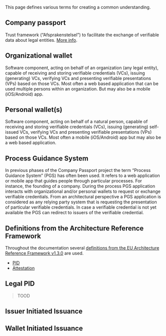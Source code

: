 
<Title size="large" variant="primary">
  Glossary
</Title>

This page defines various terms for creating a common understanding.

## Company passport

Trust framework (“Afsprakenstelsel”) to facilitate the exchange of verifiable
data about legal entities. [More info](https://dutchblockchaincoalition.org/en/use-cases-2/ondernemingspaspoort-1).

## Organizational wallet

Software component, acting on behalf of an organization (any legal entity),
capable of receiving and storing verifiable credentials (VCs), issuing
(generating) VCs, verifying VCs and presenting verifiable presentations (VPs)
based on those VCs. Most often a web based application that can be used
multiple persons within an organization. But may also be a mobile
(iOS/Android) app.

## Personal wallet(s)

Software component, acting on behalf of a natural person, capable of
receiving and storing verifiable credentials (VCs), issuing (generating) self-
issued VCs, verifying VCs and presenting verifiable presentations (VPs)
based on those VCs. Most often a mobile (iOS/Android) app but may also be
a web based application.

## Process Guidance System

In previous phases of the Company Passport project the term “Process
Guidance System” (PGS) has often been used. It refers to a web application
or mobile app that guides people through particular processes. For instance,
the founding of a company. During the process PGS application interacts with
organizational and/or personal wallets to request or exchange verifiable
credentials. From an architectural perspective a PGS application is
considered as any relying party system that is requesting the presentation of
particular verifiable credentials. In case a verifiable credential is not yet
available the PGS can redirect to issuers of the verifiable credential.

## Definitions from the Architecture Reference Framework

Throughout the documentation several [definitions from the EU Architecture Reference Framework v1.3.0](https://github.com/eu-digital-identity-wallet/eudi-doc-architecture-and-reference-framework/blob/main/docs/arf.md#2-definitions) are used.

- [PID]()
- [Attestation]()

## Legal PID

> TOOD

## Issuer Initiated Issuance

## Wallet Initiated Issuance
